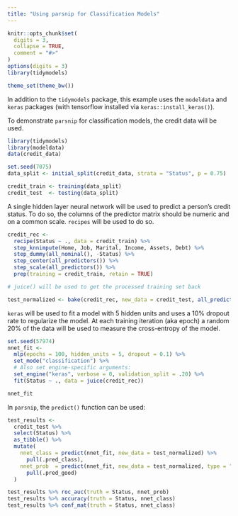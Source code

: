 ```yaml
---
title: "Using parsnip for Classification Models"
---
```

  
```r
knitr::opts_chunk$set(
  digits = 3,
  collapse = TRUE,
  comment = "#>"
)
options(digits = 3)
library(tidymodels)

theme_set(theme_bw())
```

In addition to the `tidymodels` package, this example uses the `modeldata` and `keras` packages (with tensorflow installed via `keras::install_keras()`). 

To demonstrate `parsnip` for classification models, the credit data will be used. 

```r
library(tidymodels)
library(modeldata)
data(credit_data)

set.seed(7075)
data_split <- initial_split(credit_data, strata = "Status", p = 0.75)

credit_train <- training(data_split)
credit_test  <- testing(data_split)
```

A single hidden layer neural network will be used to predict a person's credit status. To do so, the columns of the predictor matrix should be numeric and on a common scale. `recipes` will be used to do so.  

```r
credit_rec <- 
  recipe(Status ~ ., data = credit_train) %>%
  step_knnimpute(Home, Job, Marital, Income, Assets, Debt) %>%
  step_dummy(all_nominal(), -Status) %>%
  step_center(all_predictors()) %>%
  step_scale(all_predictors()) %>%
  prep(training = credit_train, retain = TRUE)

# juice() will be used to get the processed training set back

test_normalized <- bake(credit_rec, new_data = credit_test, all_predictors())
```

`keras` will be used to fit a model with 5 hidden units and uses a 10% dropout rate to regularize the model. At each training iteration (aka epoch) a random 20% of the data will be used to measure the cross-entropy of the model. 

```r
set.seed(57974)
nnet_fit <-
  mlp(epochs = 100, hidden_units = 5, dropout = 0.1) %>%
  set_mode("classification") %>% 
  # Also set engine-specific arguments: 
  set_engine("keras", verbose = 0, validation_split = .20) %>%
  fit(Status ~ ., data = juice(credit_rec))

nnet_fit
```

In `parsnip`, the `predict()` function can be used:  

```r
test_results <- 
  credit_test %>%
  select(Status) %>%
  as_tibble() %>%
  mutate(
    nnet_class = predict(nnet_fit, new_data = test_normalized) %>% 
      pull(.pred_class),
    nnet_prob  = predict(nnet_fit, new_data = test_normalized, type = "prob") %>% 
      pull(.pred_good)
  )

test_results %>% roc_auc(truth = Status, nnet_prob)
test_results %>% accuracy(truth = Status, nnet_class)
test_results %>% conf_mat(truth = Status, nnet_class)
```
